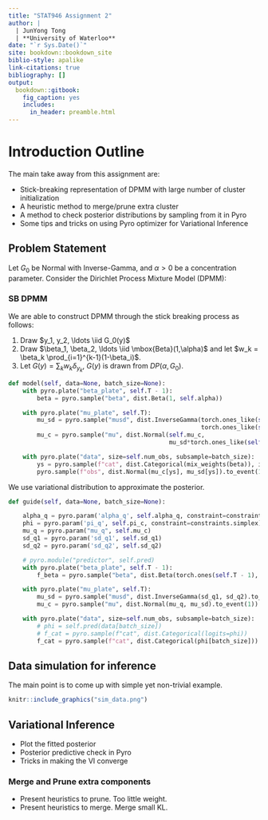 ```yaml
---
title: "STAT946 Assignment 2"
author: |
  | JunYong Tong
  | **University of Waterloo**
date: "`r Sys.Date()`"
site: bookdown::bookdown_site
biblio-style: apalike
link-citations: true
bibliography: []
output: 
  bookdown::gitbook:
    fig_caption: yes
    includes:
      in_header: preamble.html
---
```



# Introduction Outline

The main take away from this assignment are:   

- Stick-breaking representation of DPMM with large number of cluster initialization
- A heuristic method to merge/prune extra cluster
- A method to check posterior distributions by sampling from it in Pyro
- Some tips and tricks on using Pyro optimizer for Variational Inference

## Problem Statement

Let $G_0$ be Normal with Inverse-Gamma, and $\alpha > 0$ be a concentration parameter. Consider the Dirichlet Process Mixture Model (DPMM):

\begin{align}
G &\sim \mbox{DP}\{G_0, \alpha\} \nonumber \\
\tth_1, \ldots, \tth_n &\sim G (\#eq:dpmm-def) \\
\YY_i \mid \tth_i &\ind f(\yy \mid \tth_i) \nonumber
\end{align}

### SB DPMM

We are able to construct DPMM through the stick breaking process as follows: 

1. Draw $y_1, y_2, \ldots \iid G_0(y)$
2. Draw $\beta_1, \beta_2, \ldots \iid \mbox{Beta}(1,\alpha)$ and let $w_k = \beta_k \prod_{i=1}^{k-1}(1-\beta_i)$.
3. Let $G(y) = \sum_{k}w_k \delta_{y_k}$, $G(y)$ is drawn from $DP(\alpha, G_0)$.

```python
def model(self, data=None, batch_size=None):
    with pyro.plate("beta_plate", self.T - 1):
        beta = pyro.sample("beta", dist.Beta(1, self.alpha))

    with pyro.plate("mu_plate", self.T):
        mu_sd = pyro.sample("musd", dist.InverseGamma(torch.ones_like(self.sd_q1),
                                                      torch.ones_like(self.sd_q2)).to_event(1))
        mu_c = pyro.sample("mu", dist.Normal(self.mu_c,
                                             mu_sd*torch.ones_like(self.mu_c)).to_event(1))

    with pyro.plate("data", size=self.num_obs, subsample=batch_size):
        ys = pyro.sample(f"cat", dist.Categorical(mix_weights(beta)), infer={"enumerate": "parallel"})
        pyro.sample(f"obs", dist.Normal(mu_c[ys], mu_sd[ys]).to_event(1), obs=data[batch_size])

```


We use variational distribution to approximate the posterior.

```python
def guide(self, data=None, batch_size=None):

    alpha_q = pyro.param('alpha_q', self.alpha_q, constraint=constraints.positive)
    phi = pyro.param('pi_q', self.pi_c, constraint=constraints.simplex)
    mu_q = pyro.param("mu_q", self.mu_c)
    sd_q1 = pyro.param('sd_q1', self.sd_q1)
    sd_q2 = pyro.param('sd_q2', self.sd_q2)

    # pyro.module("predictor", self.pred)
    with pyro.plate("beta_plate", self.T - 1):
        f_beta = pyro.sample("beta", dist.Beta(torch.ones(self.T - 1), alpha_q))

    with pyro.plate("mu_plate", self.T):
        mu_sd = pyro.sample("musd", dist.InverseGamma(sd_q1, sd_q2).to_event(1))
        mu_c = pyro.sample("mu", dist.Normal(mu_q, mu_sd).to_event(1))

    with pyro.plate("data", size=self.num_obs, subsample=batch_size):
        # phi = self.pred(data[batch_size])
        # f_cat = pyro.sample(f"cat", dist.Categorical(logits=phi))
        f_cat = pyro.sample(f"cat", dist.Categorical(phi[batch_size]))
```

## Data simulation for inference

The main point is to come up with simple yet non-trivial example.

```r
knitr::include_graphics("sim_data.png")
```

## Variational Inference

- Plot the fitted posterior
- Posterior predictive check in Pyro
- Tricks in making the VI converge

### Merge and Prune extra components

- Present heuristics to prune. Too little weight.
- Present heuristics to merge. Merge small KL.


